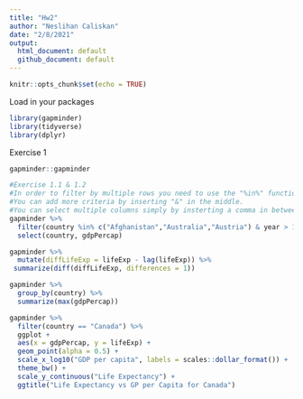 ```yaml
---
title: "Hw2"
author: "Neslihan Caliskan"
date: "2/8/2021"
output: 
  html_document: default
  github_document: default
---
```


```r
knitr::opts_chunk$set(echo = TRUE)

```


Load in your packages
```r
library(gapminder)
library(tidyverse)
library(dplyr)

```

Exercise 1
```r
gapminder::gapminder 

#Exercise 1.1 & 1.2
#In order to filter by multiple rows you need to use the "%in%" function!
#You can add more criteria by inserting "&" in the middle.
#You can select multiple columns simply by insterting a comma in between them! 
gapminder %>% 
  filter(country %in% c("Afghanistan","Australia","Austria") & year > 1970 & year < 1980) %>% 
  select(country, gdpPercap) 

```

```r
gapminder %>% 
  mutate(diffLifeExp = lifeExp - lag(lifeExp)) %>% 
 summarize(diff(diffLifeExp, differences = 1))

```


```r
gapminder %>% 
  group_by(country) %>% 
  summarize(max(gdpPercap))
```


```r
gapminder %>% 
  filter(country == "Canada") %>% 
  ggplot +
  aes(x = gdpPercap, y = lifeExp) + 
  geom_point(alpha = 0.5) +
  scale_x_log10("GDP per capita", labels = scales::dollar_format()) +
  theme_bw() +
  scale_y_continuous("Life Expectancy") +
  ggtitle("Life Expectancy vs GP per Capita for Canada")
  
```



